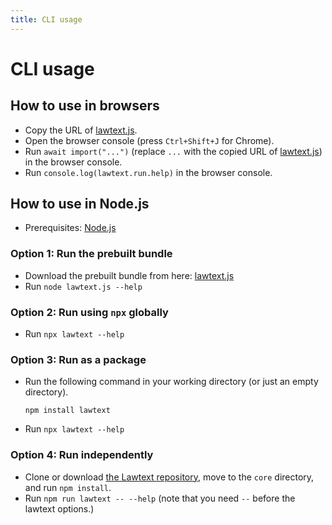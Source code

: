 ```yaml
---
title: CLI usage
---
```


# CLI usage

## How to use in browsers

- Copy the URL of [lawtext.js](/static/lawtext_bundles/browser/lawtext.js).
- Open the browser console (press `Ctrl+Shift+J` for Chrome).
- Run `await import("...")` (replace `...` with the copied URL of [lawtext.js](/static/lawtext_bundles/browser/lawtext.js)) in the browser console.
- Run `console.log(lawtext.run.help)` in the browser console.

## How to use in Node.js

- Prerequisites: [Node.js](https://nodejs.org/)

### Option 1: Run the prebuilt bundle

- Download the prebuilt bundle from here: [lawtext.js](/static/lawtext_bundles/node/lawtext.js)
- Run `node lawtext.js --help`

### Option 2: Run using `npx` globally

- Run `npx lawtext --help`

### Option 3: Run as a package

- Run the following command in your working directory (or just an empty directory).
  ```
  npm install lawtext
  ```
- Run `npx lawtext --help`

### Option 4: Run independently

- Clone or download [the Lawtext repository](https://github.com/yamachig/Lawtext), move to the `core` directory, and run `npm install`.
- Run `npm run lawtext -- --help` (note that you need `--` before the lawtext options.)